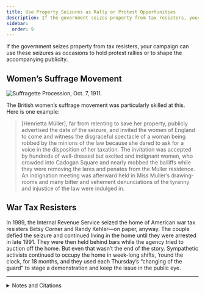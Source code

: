 ```yaml
---
title: Use Property Seizures as Rally or Protest Opportunities
description: If the government seizes property from tax resisters, your campaign can use these seizures as occasions to hold protest rallies.
sidebar:
  order: 9
---
```


If the government seizes property from tax resisters, your campaign can use these seizures as occasions to hold protest rallies or to shape the accompanying publicity.

## <Badge text="Example" size="medium" /> Women’s Suffrage Movement

![Suffragette Procession, Oct. 7, 1911.](../../../assets/suffragette-procession.jpg)

The British women’s suffrage movement was particularly skilled at this.
Here is one example:

> [Henrietta Müller], far from relenting to save her property, publicly advertised the date of the seizure, and invited the women of England to come and witness the disgraceful spectacle of a woman being robbed by the minions of the law because she dared to ask for a voice in the disposition of her taxation.
> The invitation was accepted by hundreds of well-dressed but excited and indignant women, who crowded into Cadogan Square and nearly mobbed the bailiffs while they were removing the lares and penates from the Muller residence.
> An indignation meeting was afterward held in Miss Muller’s drawing-rooms and many bitter and vehement denunciations of the tyranny and injustice of the law were indulged in.

## <Badge text="Example" size="medium" /> War Tax Resisters

In 1989, the Internal Revenue Service seized the home of American war tax resisters Betsy Corner and Randy Kehler—on paper, anyway.
The couple defied the seizure and continued living in the home until they were arrested in late 1991.
They were then held behind bars while the agency tried to auction off the home.
But even that wasn’t the end of the story.
Sympathetic activists continued to occupy the home in week-long shifts, ’round the clock, for 18 months, and they used each Thursday’s “changing of the guard” to stage a demonstration and keep the issue in the public eye.

---

<details>
<summary>Notes and Citations</summary>

* “A London Woman Wants the Franchise and Refuses to Pay Taxes” <i>Buffalo Express</i> 3 July 1884, p. 1
* [“Peace Advocates Turn Tax Resistance Into a Ritual”](https://www.nytimes.com/1992/03/09/us/colrain-journal-peace-advocates-turn-tax-resistance-into-a-ritual.html) <i>New York Times</i> 9 March 1992

</details>
